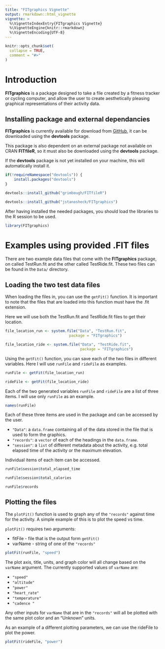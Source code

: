 ```yaml
---
title: "FITgraphics Vignette"
output: rmarkdown::html_vignette
vignette: >
  %\VignetteIndexEntry{FITgraphics Vignette}
  %\VignetteEngine{knitr::rmarkdown}
  %\VignetteEncoding{UTF-8}
---
```


```r
knitr::opts_chunk$set(
  collapse = TRUE,
  comment = "#>"
)
```

# Introduction

**FITgraphics** is a package designed to take a file created by a fitness tracker or cycling computer,
and allow the user to create aesthetically pleasing graphical representations of their
activity data. 

## Installing package and external dependancies

**FITgraphics** is currently available for download from [GitHub](https://github.com/jstanosheck/FITgraphics), it can be downloaded using
the **devtools** package. 

This package is also dependent on an external package not available on CRAN 
**FITfileR**, so it must also be downloaded using the **devtools** package. 

If the **devtools** package is not yet installed on your machine, this will 
automatically install it.

```r
if(!requireNamespace("devtools")) {
    install.packages("devtools")
}

devtools::install_github("grimbough/FITfileR")

devtools::install_github("jstanosheck/FITgraphics")
```

After having installed the needed packages, you should load the libraries to the 
R session to be used.

```r
library(FITgraphics)
```

# Examples using provided .FIT files 

There are two example data files that come with the **FITgraphics** package, on 
called TestRun.fit and the other called TestRide.fit. These two files can be 
found in the `Data/` directory.

## Loading the two test data files

When loading the files in, you can use the `getFit()` function. It is 
important to note that the files that are loaded into this function must have 
the .fit extension. 

Here we will use both the TestRun.fit and TestRide.fit files to get their location.

```r
file_location_run <- system.file("Data", "TestRun.fit", 
                             package = "FITgraphics")

file_location_ride <- system.file("Data", "TestRide.fit",
                                  package = "FITgraphics")
```

Using the `getFit()` function, you can save each of the two files in 
different variables. Here I will use `runFile` and `rideFile` as 
examples.

```r
runFile <- getFit(file_location_run)

rideFile <- getFit(file_location_ride)
```

Each of the two generated variables `runFile` and `rideFile` are a list of three 
items. I will use only `runFile` as an example.

```r
names(runFile)
```

Each of these three items are used in the package and can be accessed by the user.


* `"Data"`: a `data.frame` containing all of the data stored in the file 
that is used to form the graphics.
* `"records"`: a `vector` of each of the headings in the `data.frame`.
* `"session"`: a `list` of different metadata about the activity, e.g. total 
elapsed time of the activity or the maximum elevation.


Individual items of each item can be accessed.

```r
runFile$session$total_elapsed_time

runFile$session$total_calories

runFile$records
```

## Plotting the files

The `plotFit()` function is used to graph any of the `"records"` against time 
for the activity. A simple example of this is to plot the speed vs time.

`plotFit()` requires two arguments:

* fitFile - file that is the output form `getFit()`
* varName - string of one of the `"records"`

```r
plotFit(runFile, "speed")
```

The plot axis, title, units, and graph color will all change based on the 
`varName` argument. The currently supported values of `varName` are:

* `"speed"`
* `"altitude"`
* `"power"`
* `"heart_rate"`
* `"temperature"`
* `"cadence "`

Any other inputs for `varName` that are in the `"records"` will all be plotted 
with the same plot color and an "Unknown" units.

As an example of a different plotting parameters, we can use the rideFile to 
plot the power. 

```r
plotFit(rideFile, "power")
```
